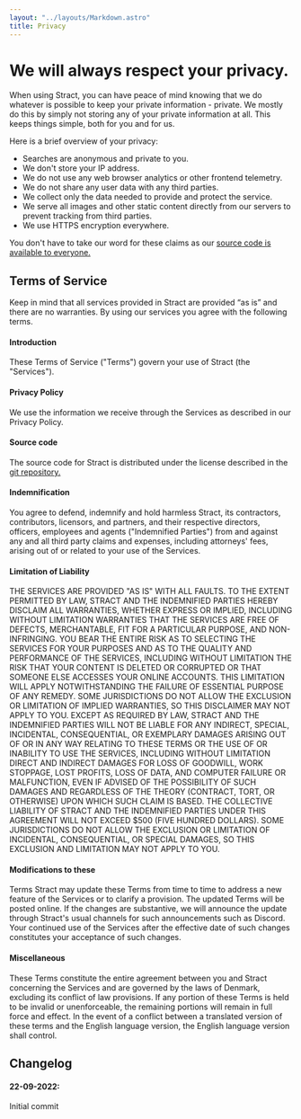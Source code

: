 ```yaml
---
layout: "../layouts/Markdown.astro"
title: Privacy
---
```


# We will always respect your privacy.

When using Stract, you can have peace of mind knowing that we do whatever is possible to keep your private information - private.
We mostly do this by simply not storing any of your private information at all. This keeps things simple, both for you and for us.

Here is a brief overview of your privacy:

- Searches are anonymous and private to you.
- We don't store your IP address.
- We do not use any web browser analytics or other frontend telemetry.
- We do not share any user data with any third parties.
- We collect only the data needed to provide and protect the service.
- We serve all images and other static content directly from our servers to prevent tracking from third parties.
- We use HTTPS encryption everywhere.

You don't have to take our word for these claims as our [source code is available to everyone.](https://github.com/StractOrg/stract)

## Terms of Service

Keep in mind that all services provided in Stract are provided “as is” and there are no warranties. By using our services you agree with the following terms.

#### Introduction

These Terms of Service ("Terms") govern your use of Stract (the "Services").

#### Privacy Policy

We use the information we receive through the Services as described in our Privacy Policy.

#### Source code

The source code for Stract is distributed under the license described in the [git repository.](https://github.com/StractOrg/Stract/blob/main/LICENSE.md)

#### Indemnification

You agree to defend, indemnify and hold harmless Stract, its contractors, contributors, licensors, and partners, and their respective directors, officers, employees and agents ("Indemnified Parties") from and against any and all third party claims and expenses, including attorneys' fees, arising out of or related to your use of the Services.

#### Limitation of Liability

THE SERVICES ARE PROVIDED "AS IS" WITH ALL FAULTS. TO THE EXTENT PERMITTED BY LAW, STRACT AND THE INDEMNIFIED PARTIES HEREBY DISCLAIM ALL WARRANTIES, WHETHER EXPRESS OR IMPLIED, INCLUDING WITHOUT LIMITATION WARRANTIES THAT THE SERVICES ARE FREE OF DEFECTS, MERCHANTABLE, FIT FOR A PARTICULAR PURPOSE, AND NON-INFRINGING. YOU BEAR THE ENTIRE RISK AS TO SELECTING THE SERVICES FOR YOUR PURPOSES AND AS TO THE QUALITY AND PERFORMANCE OF THE SERVICES, INCLUDING WITHOUT LIMITATION THE RISK THAT YOUR CONTENT IS DELETED OR CORRUPTED OR THAT SOMEONE ELSE ACCESSES YOUR ONLINE ACCOUNTS. THIS LIMITATION WILL APPLY NOTWITHSTANDING THE FAILURE OF ESSENTIAL PURPOSE OF ANY REMEDY. SOME JURISDICTIONS DO NOT ALLOW THE EXCLUSION OR LIMITATION OF IMPLIED WARRANTIES, SO THIS DISCLAIMER MAY NOT APPLY TO YOU. EXCEPT AS REQUIRED BY LAW, STRACT AND THE INDEMNIFIED PARTIES WILL NOT BE LIABLE FOR ANY INDIRECT, SPECIAL, INCIDENTAL, CONSEQUENTIAL, OR EXEMPLARY DAMAGES ARISING OUT OF OR IN ANY WAY RELATING TO THESE TERMS OR THE USE OF OR INABILITY TO USE THE SERVICES, INCLUDING WITHOUT LIMITATION DIRECT AND INDIRECT DAMAGES FOR LOSS OF GOODWILL, WORK STOPPAGE, LOST PROFITS, LOSS OF DATA, AND COMPUTER FAILURE OR MALFUNCTION, EVEN IF ADVISED OF THE POSSIBILITY OF SUCH DAMAGES AND REGARDLESS OF THE THEORY (CONTRACT, TORT, OR OTHERWISE) UPON WHICH SUCH CLAIM IS BASED. THE COLLECTIVE LIABILITY OF STRACT AND THE INDEMNIFIED PARTIES UNDER THIS AGREEMENT WILL NOT EXCEED $500 (FIVE HUNDRED DOLLARS). SOME JURISDICTIONS DO NOT ALLOW THE EXCLUSION OR LIMITATION OF INCIDENTAL, CONSEQUENTIAL, OR SPECIAL DAMAGES, SO THIS EXCLUSION AND LIMITATION MAY NOT APPLY TO YOU.

#### Modifications to these

Terms Stract may update these Terms from time to time to address a new feature of the Services or to clarify a provision. The updated Terms will be posted online. If the changes are substantive, we will announce the update through Stract's usual channels for such announcements such as Discord. Your continued use of the Services after the effective date of such changes constitutes your acceptance of such changes.

#### Miscellaneous

These Terms constitute the entire agreement between you and Stract concerning the Services and are governed by the laws of Denmark, excluding its conflict of law provisions. If any portion of these Terms is held to be invalid or unenforceable, the remaining portions will remain in full force and effect. In the event of a conflict between a translated version of these terms and the English language version, the English language version shall control.

## Changelog

#### 22-09-2022:

Initial commit
